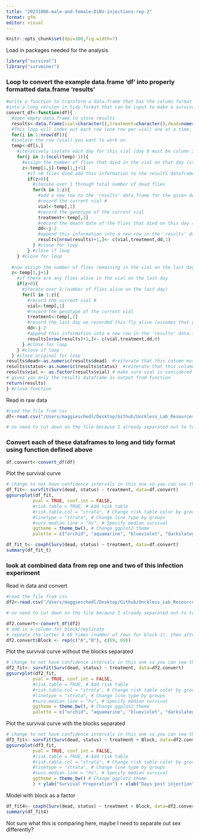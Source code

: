 ```yaml
---
title: "20231006-male-and-female-DiNV-injections-rep-2"
format: gfm
editor: visual
---
```



```r
knitr::opts_chunk$set(dpi=300,fig.width=7)
```

Load in packages needed for the analysis

```r
library("survival")
library("survminer")
```

### Loop to convert the example data.frame 'df' into properly formatted data.frame 'results'

```r
#write a function to transform a data.frame that has the column format 'vial | treatment | D0 | D1 | D2...', with one row for each vial
#into a long version in tidy format that can be input to make a survivorship curve
convert_df<-function(df){
  #open empty data.frame to store results
  results<-data.frame(vial=character(),treatment=character(),dead=numeric(),status=numeric())
  #This loop will index out each row (one row per vial) one at a time, transform it into long format (one row per fly), and add the information to the empty data.frame called results
  for(i in 1:nrow(df)){
  #isolate the row (vial) you want to work on
  temp<-df[i,]
    #iteratively isolate each day for this vial (day 0 must be column 3, day 1 column 4, etc.). Loop stops the column before the last day
    for(j in 3:(ncol(temp)-1)){
      #assign the number of flies that died in the vial on that day (starting with day 1) to the variable 'z'
      z<-temp[1,j]-temp[1,j+1]
        #if >0 flies died add this information to the results dataframe
        if(z>0){
          #iterate over 1 through total number of dead flies
          for(k in 1:z){
            #add a new row to the 'results' data.frame for the given dead fly, specifying vial #, treatment, day died, and
            #record the current vial #
            vial<-temp[,1]
            #record the genotype of the current vial
            treatment<-temp[,2]
            #record the death date of the flies that died on this day (assumes that your input DF starts with day 0 in column 3)
            dd<-j-2
            #append this information into a new row in the 'results' data.frame, and add a '1' in the 4th column to indicate mortality
            results[nrow(results)+1,]<- c(vial,treatment,dd,1)
          } #close for loop
        } #close if loop
    } #close for loop
  
  #now assign the number of flies remaining in the vial on the last day (value in the last column of the row) to the variable 'z'
  z<-temp[1,j+1]
    #if there are any flies alive in the vial on the last day
    if(z>0){
      #iterate over 1:(number of flies alive on the last day)
      for(l in 1:z){
        #record the current vial #
        vial<-temp[,1]
        #record the genotype of the current vial
        treatment<-temp[,2]
        #record the last day we recorded this fly alive (assumes that your input DF starts with day 0 in column 3)
        dd<-j-2
        #append this information into a new row in the 'results' data.frame, and add a '0' in the 4th column to indicate that the fly made it to the end of the experiment
        results[nrow(results)+1,]<- c(vial,treatment,dd,0)
      } #close for loop
    } #close if loop
  } #close original for loop
results$dead<-as.numeric(results$dead)  #reiterate that this column must be class numeric
results$status<-as.numeric(results$status)  #reiterate that this column must be class numeric
results$vial <- as.factor(results$vial) # make sure vial is considered a factor
# gives you only the results dataframe as output from function 
return(results) 
} #close function
```

Read in raw data

```r
#read the file from csv
df<-read.csv("/Users/maggieschedl/Desktop/Github/Unckless_Lab_Resources/Infection_survival_analyses/20231006-rep-2-male-female-nanoject-16Cq/20231006-counts.csv")

# no need to cut down on the file because I already separated out to to be the columns needed 
```

### Convert each of these dataframes to long and tidy format using function defined above

```r
df.convert<-convert_df(df)
```

Plot the survival curve

```r
# change to not have confidence intervals in this one so you can see them 
df_fit<- survfit(Surv(dead, status) ~ treatment, data=df.convert)
ggsurvplot(df_fit,
          pval = TRUE, conf.int = FALSE,
          #risk.table = TRUE, # Add risk table
          #risk.table.col = "strata", # Change risk table color by groups
          #linetype = "strata", # Change line type by groups
          #surv.median.line = "hv", # Specify median survival
          ggtheme = theme_bw(), # Change ggplot2 theme
          palette = c("orchid", "aquamarine", "blueviolet", "darkslategray3")) + ylab("Survival Proporation") + xlab("Days post injection")

```

```r
df_fit_t<- coxph(Surv(dead, status) ~ treatment, data=df.convert)
summary(df_fit_t)
```

### look at combined data from rep one and two of this infection experiment 

Read in data and convert
```r
#read the file from csv
df2<-read.csv("/Users/maggieschedl/Desktop/Github/Unckless_Lab_Resources/Infection_survival_analyses/20231006-rep-2-male-female-nanoject-16Cq/male-female-rep-1-2-counts-combo.csv")

# no need to cut down on the file because I already separated out to to be the columns needed 

df2.convert<-convert_df(df2)
# add in a column for block/replicate
# repeate the letter A 69 times (number of rows for block 1), then after that repeate B 69 times (number of rows for block 2)
df2.convert$Block <- rep(c("A","B"), c(69, 69))

```


Plot the survival curve without the blocks separated

```r
# change to not have confidence intervals in this one so you can see them 
df2_fit<- survfit(Surv(dead, status) ~ treatment, data=df2.convert)
ggsurvplot(df2_fit,
          pval = TRUE, conf.int = FALSE,
          #risk.table = TRUE, # Add risk table
          #risk.table.col = "strata", # Change risk table color by groups
          #linetype = "strata", # Change line type by groups
          #surv.median.line = "hv", # Specify median survival
          ggtheme = theme_bw(), # Change ggplot2 theme
          palette = c("orchid", "aquamarine", "blueviolet", "darkslategray3")) + ylab("Survival Proporation") + xlab("Days post injection")

```


Plot the survival curve with the blocks separated

```r
# change to not have confidence intervals in this one so you can see them 
df3_fit<- survfit(Surv(dead, status) ~ treatment + Block, data=df2.convert)
ggsurvplot(df3_fit,
          pval = TRUE, conf.int = FALSE,
          #risk.table = TRUE, # Add risk table
          #risk.table.col = "strata", # Change risk table color by groups
          #linetype = "strata", # Change line type by groups
          #surv.median.line = "hv", # Specify median survival
          ggtheme = theme_bw() # Change ggplot2 theme
          ) + ylab("Survival Proporation") + xlab("Days post injection")
```

Model with block as a factor 

```r
df_fit4<- coxph(Surv(dead, status) ~ treatment + Block, data=df2.convert)
summary(df_fit4)
```

Not sure what this is comparing here, maybe I need to separate out sex differently?






